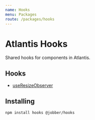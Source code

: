 ```yaml
---
name: Hooks
menu: Packages
route: /packages/hooks
---
```


# Atlantis Hooks

Shared hooks for components in Atlantis.

## Hooks

- [useResizeObserver](hooks/use-resize-observer)

## Installing

`npm install hooks @jobber/hooks`
